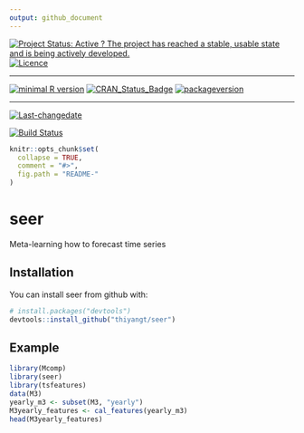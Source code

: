 ```yaml
---
output: github_document
---
```


[![Project Status: Active ? The project has reached a stable, usable state and is being actively developed.](http://www.repostatus.org/badges/latest/active.svg)](http://www.repostatus.org/#active)
[![Licence](https://img.shields.io/badge/licence-GPL--3-blue.svg)](https://www.gnu.org/licenses/gpl-3.0.en.html)
 
---
 
[![minimal R version](https://img.shields.io/badge/R%3E%3D-3.2.3-6666ff.svg)](https://cran.r-project.org/)
[![CRAN_Status_Badge](http://www.r-pkg.org/badges/version/seer)](https://cran.r-project.org/package=seer)
[![packageversion](https://img.shields.io/badge/Package%20version-1.1.1-orange.svg?style=flat-square)](commits/master)
 
---
 
[![Last-changedate](https://img.shields.io/badge/last%20change-`r gsub('-', '--', Sys.Date())`-yellowgreen.svg)](/commits/master)

[![Build Status](https://travis-ci.org/thiyangt/seer.svg?branch=master)](https://travis-ci.org/thiyangt/seer)
 

```r
knitr::opts_chunk$set(
  collapse = TRUE,
  comment = "#>",
  fig.path = "README-"
)
```

# seer

Meta-learning how to forecast time series

## Installation

You can install seer from github with:

```r
# install.packages("devtools")
devtools::install_github("thiyangt/seer")
```

## Example

```r
library(Mcomp)
library(seer)
library(tsfeatures)
data(M3)
yearly_m3 <- subset(M3, "yearly")
M3yearly_features <- cal_features(yearly_m3)
head(M3yearly_features)
```

